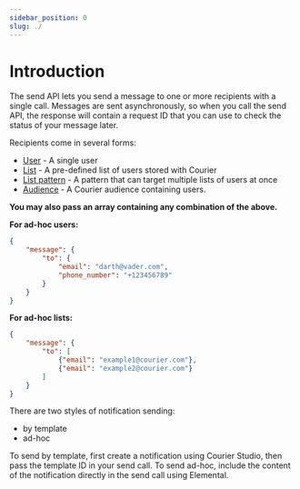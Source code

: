 ```yaml
---
sidebar_position: 0
slug: ./
---
```



# Introduction

The send API lets you send a message to one or more recipients with a single call. Messages are sent asynchronously, so when you call the send API,
the response will contain a request ID that you can use to check the status of your message later.

Recipients come in several forms:
- [User](../profiles/by-id.mdx) - A single user
- [List](../lists/by-id.mdx) - A pre-defined list of users stored with Courier
- [List pattern](../../tutorials/how-to-send-to-a-list-or-list-pattern-using-wildcarding.mdx) - A pattern that can target multiple lists of users at once
- [Audience](../audiences/intro.mdx) - A Courier audience containing users.

**You may also pass an array containing any combination of the above.**

**For ad-hoc users:**

```json
{
    "message": {
        "to": {
            "email": "darth@vader.com",
            "phone_number": "+123456789"
        }
    }
}
```

**For ad-hoc lists:**

```json
{
    "message": {
        "to": [
            {"email": "example1@courier.com"},
            {"email": "example2@courier.com"}
        ]
    }
}
```

There are two styles of notification sending:
- by template
- ad-hoc

To send by template, first create a notification using Courier Studio, then pass the template ID in your send call.
To send ad-hoc, include the content of the notification directly in the send call using Elemental.
